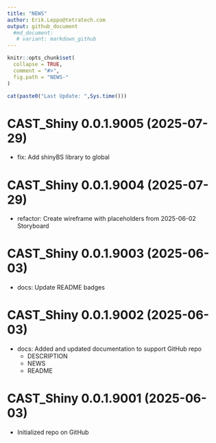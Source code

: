 ```yaml
---
title: "NEWS"
author: Erik.Leppo@tetratech.com
output: github_document
  #md_document:
   # variant: markdown_github
---
```


<!-- NEWS.md is generated from NEWS.Rmd. Please edit that file -->

```r
knitr::opts_chunk$set(
  collapse = TRUE,
  comment = "#>",
  fig.path = "NEWS-"
)
```

```r
cat(paste0("Last Update: ",Sys.time()))
```

# CAST_Shiny 0.0.1.9005 (2025-07-29)

* fix: Add shinyBS library to global

# CAST_Shiny 0.0.1.9004 (2025-07-29)

+ refactor: Create wireframe with placeholders from 2025-06-02 Storyboard

# CAST_Shiny 0.0.1.9003 (2025-06-03)
+ docs: Update README badges

# CAST_Shiny 0.0.1.9002 (2025-06-03)
+ docs: Added and updated documentation to support GitHub repo
    - DESCRIPTION
    - NEWS
    - README

# CAST_Shiny 0.0.1.9001 (2025-06-03)
+ Initialized repo on GitHub
